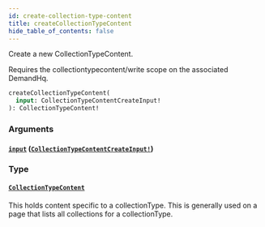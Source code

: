 ```yaml
---
id: create-collection-type-content
title: createCollectionTypeContent
hide_table_of_contents: false
---
```



Create a new CollectionTypeContent.
                
Requires the collectiontypecontent/write scope on the associated DemandHq.

```graphql
createCollectionTypeContent(
  input: CollectionTypeContentCreateInput!
): CollectionTypeContent!
```


### Arguments

#### [`input`](#) ([`CollectionTypeContentCreateInput!`](/demand/api/graphql-admin/reference/inputs/collection-type-content-create-input))




### Type

#### [`CollectionTypeContent`](/demand/api/graphql-admin/reference/objects/collection-type-content)

This holds content specific to a collectionType. This is generally used on a
page that lists all collections for a collectionType.




